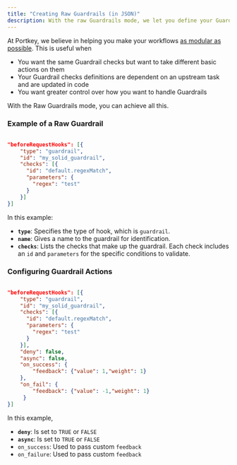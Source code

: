 ```yaml
---
title: "Creating Raw Guardrails (in JSON)"
description: With the raw Guardrails mode, we let you define your Guardrail checks & actions however you want, directly in code.
---
```


At Portkey, we believe in helping you make your workflows [as modular as possible](https://portkey.ai/blog/what-it-means-to-go-to-prod/).
This is useful when

* You want the same Guardrail checks but want to take different basic actions on them
* Your Guardrail checks definitions are dependent on an upstream task and are updated in code
* You want greater control over how you want to handle Guardrails

With the Raw Guardrails mode, you can achieve all this.

### Example of a Raw Guardrail

```JSON

"beforeRequestHooks": [{
    "type": "guardrail",
    "id": "my_solid_guardrail",
    "checks": [{
      "id": "default.regexMatch",
      "parameters": {
        "regex": "test"
      }
    }]
}]
```

In this example:

* **`type`**: Specifies the type of hook, which is `guardrail`.
* **`name`**: Gives a name to the guardrail for identification.
* **`checks`**: Lists the checks that make up the guardrail. Each check includes an `id` and `parameters` for the specific conditions to validate.

### Configuring Guardrail Actions

```JSON

"beforeRequestHooks": [{
    "type": "guardrail",
    "id": "my_solid_guardrail",
    "checks": [{
      "id": "default.regexMatch",
      "parameters": {
        "regex": "test"
      }
    }],
    "deny": false,
    "async": false,
    "on_success": {
        "feedback": {"value": 1,"weight": 1}
    },
    "on_fail": {
        "feedback": {"value": -1,"weight": 1}
     }
}]
```
In this example,

* **`deny`**: Is set to `TRUE` or `FALSE`
* **`async`**: Is set to `TRUE` or `FALSE`
* `on_success`: Used to pass custom `feedback`
* `on_failure`: Used to pass custom `feedback`
